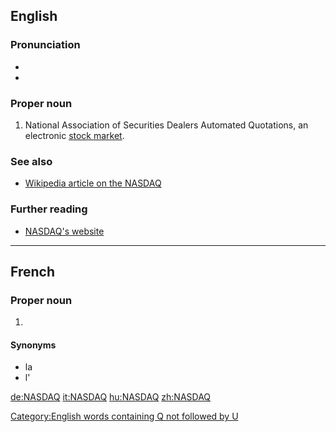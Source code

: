 ==English==

===Pronunciation===
* {{IPA|/ˈnæzdæk/|lang=en}}
* {{audio|En-us-NASDAQ.ogg|Audio (US)|lang=en}}

===Proper noun===
{{en-proper noun}}

# National Association of Securities Dealers Automated Quotations, an electronic [[stock market]].

===See also===
* [[w:NASDAQ|Wikipedia article on the NASDAQ]]

===Further reading===
* [http://www.nasdaq.com NASDAQ's website]

[[Category:English words containing Q not followed by U]]

----

==French==

===Proper noun===
{{fr-proper noun|m}}

# {{l|en|NASDAQ}}

====Synonyms====
* la {{l|fr|Bourse électronique}}
* l'{{l|fr|indice composite}}

[[de:NASDAQ]]
[[it:NASDAQ]]
[[hu:NASDAQ]]
[[zh:NASDAQ]]